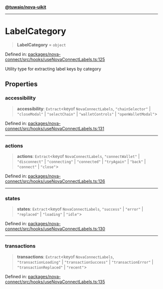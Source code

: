 [**@tuwaio/nova-uikit**](../../../../README.md)

***

# LabelCategory

> **LabelCategory** = `object`

Defined in: [packages/nova-connect/src/hooks/useNovaConnectLabels.ts:125](https://github.com/TuwaIO/nova-uikit/blob/5c1f94b112c45e18313920ea0c67ba421cba2720/packages/nova-connect/src/hooks/useNovaConnectLabels.ts#L125)

Utility type for extracting label keys by category

## Properties

### accessibility

> **accessibility**: `Extract`\<keyof `NovaConnectLabels`, `"chainSelector"` \| `"closeModal"` \| `"selectChain"` \| `"walletControls"` \| `"openWalletModal"`\>

Defined in: [packages/nova-connect/src/hooks/useNovaConnectLabels.ts:131](https://github.com/TuwaIO/nova-uikit/blob/5c1f94b112c45e18313920ea0c67ba421cba2720/packages/nova-connect/src/hooks/useNovaConnectLabels.ts#L131)

***

### actions

> **actions**: `Extract`\<keyof `NovaConnectLabels`, `"connectWallet"` \| `"disconnect"` \| `"connecting"` \| `"connected"` \| `"tryAgain"` \| `"back"` \| `"connect"` \| `"close"`\>

Defined in: [packages/nova-connect/src/hooks/useNovaConnectLabels.ts:126](https://github.com/TuwaIO/nova-uikit/blob/5c1f94b112c45e18313920ea0c67ba421cba2720/packages/nova-connect/src/hooks/useNovaConnectLabels.ts#L126)

***

### states

> **states**: `Extract`\<keyof `NovaConnectLabels`, `"success"` \| `"error"` \| `"replaced"` \| `"loading"` \| `"idle"`\>

Defined in: [packages/nova-connect/src/hooks/useNovaConnectLabels.ts:130](https://github.com/TuwaIO/nova-uikit/blob/5c1f94b112c45e18313920ea0c67ba421cba2720/packages/nova-connect/src/hooks/useNovaConnectLabels.ts#L130)

***

### transactions

> **transactions**: `Extract`\<keyof `NovaConnectLabels`, `"transactionLoading"` \| `"transactionSuccess"` \| `"transactionError"` \| `"transactionReplaced"` \| `"recent"`\>

Defined in: [packages/nova-connect/src/hooks/useNovaConnectLabels.ts:135](https://github.com/TuwaIO/nova-uikit/blob/5c1f94b112c45e18313920ea0c67ba421cba2720/packages/nova-connect/src/hooks/useNovaConnectLabels.ts#L135)
